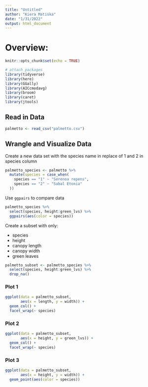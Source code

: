 ```yaml
---
title: "Untitled"
author: "Kiera Matiska"
date: "1/31/2022"
output: html_document
---
```


# Overview:


```r
knitr::opts_chunk$set(echo = TRUE)

# attach packages
library(tidyverse)
library(here)
library(GGally)
library(AICcmodavg)
library(broom)
library(caret)
library(jtools)
```

## Read in Data

```r
palmetto <- read_csv("palmetto.csv")
```

## Wrangle and Visualize Data {.tabset .tabset-fade}

Create a new data set with the species name in replace of 1 and 2 in species column

```r
palmetto_species <- palmetto %>% 
  mutate(species = case_when(
    species == "1" ~ "Serenoa repens",
    species == "2" ~ "Sabal Etonia"
  ))
```

Use `ggpairs` to compare data

```r
palmetto_species %>% 
  select(species, height:green_lvs) %>% 
  ggpairs(aes(color = species))
```

Create a subset with only:

- species
- height
- canopy length
- canopy width
- green leaves

```r
palmetto_subset <- palmetto_species %>% 
  select(species, height:green_lvs) %>% 
  drop_na()
```

### Plot 1

```r
ggplot(data = palmetto_subset,
       aes(x = length, y = width)) +
  geom_col() +
  facet_wrap(~ species)
```

### Plot 2

```r
ggplot(data = palmetto_subset,
       aes(x = height, y = green_lvs)) +
  geom_col() +
  facet_wrap(~ species)
```

### Plot 3

```r
ggplot(data = palmetto_subset,
       aes(x = height, y = width)) +
  geom_point(aes(color = species))
```











